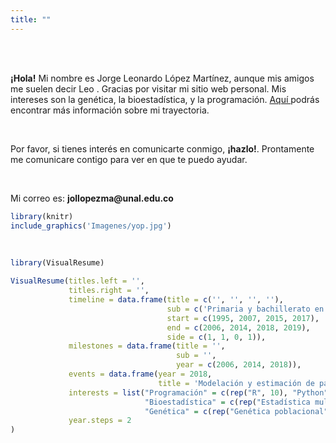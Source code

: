 ```yaml
---
title: ""
---
```



<br>
<br>

<div class = "row">

<div class = "col-md-6">
<p align="justify">**¡Hola!** Mi nombre es Jorge Leonardo López Martínez, aunque mis amigos me suelen decir Leo <i class="far fa-smile-beam"></i>. Gracias por visitar mi sitio web personal. Mis intereses son la genética, la bioestadística, y la programación. <a href="Documentos/CV.pdf" class="download" title="Aquí" target="_blank"> Aquí </a> podrás encontrar más información sobre mi trayectoria.

<br>

<p align="justify">Por favor, si tienes interés en comunicarte conmigo, **¡hazlo!**. Prontamente me comunicare contigo para ver en que te puedo ayudar.

<br>

<p align="justify">Mi correo es: **jollopezma@unal.edu.co**
</div>

<div class = "col-md-6">
```r
library(knitr)
include_graphics('Imagenes/yop.jpg')
```
</div>
</div>

<br>

```r
library(VisualResume)

VisualResume(titles.left = '',
             titles.right = '',
             timeline = data.frame(title = c('', '', '', ''),
                                   sub = c('Primaria y bachillerato en el\n Colegio La Salle', 'Zootecnia en la\n Universidad Nacional', 'Maestria en Ciencias Agrarias\n Universidad Nacional', 'Trabajo de independiente'),
                                   start = c(1995, 2007, 2015, 2017),
                                   end = c(2006, 2014, 2018, 2019),
                                   side = c(1, 1, 0, 1)),
             milestones = data.frame(title = '',
                                     sub = '',
                                     year = c(2006, 2014, 2018)),
             events = data.frame(year = 2018,
                                 title = 'Modelación y estimación de parámetros genéticos\n en vacas criollas colombianas.'),
             interests = list("Programación" = c(rep("R", 10), "Python"),
                              "Bioestadística" = c(rep("Estadística multivariada", 10), rep("Diseño experimental", 5), rep("Regresión", 3)),
                              "Genética" = c(rep("Genética poblacional", 10), rep("Genética cuantitativa", 5))),
             year.steps = 2
)
```

